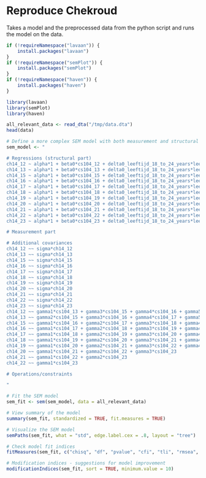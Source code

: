 # Reproduce Chekroud

Takes a model and the preprocessed data from the python script and runs the model on the data.

```r
if (!requireNamespace("lavaan")) {
    install.packages("lavaan")
}
if (!requireNamespace("semPlot")) {
    install.packages("semPlot")
}
if (!requireNamespace("haven")) {
    install.packages("haven")
}

library(lavaan)
library(semPlot)
library(haven)
```

```r
all_relevant_data <- read_dta("/tmp/data.dta")
head(data)
```

```r
# Define a more complex SEM model with both measurement and structural parts
sem_model <- "

# Regressions (structural part)
ch14_12 ~ alpha*1 + beta0*cs104_12 + delta0_leeftijd_18_to_24_years*leeftijd_12_18_to_24_years + delta0_leeftijd_nan*leeftijd_12_nan + delta0_leeftijd_25_to_29_years*leeftijd_12_25_to_29_years + delta0_leeftijd_30_to_34_years*leeftijd_12_30_to_34_years + delta0_leeftijd_45_to_49_years*leeftijd_12_45_to_49_years + delta0_leeftijd_65_to_69_years*leeftijd_12_65_to_69_years + delta0_leeftijd_70_to_74_years*leeftijd_12_70_to_74_years + delta0_leeftijd_40_to_44_years*leeftijd_12_40_to_44_years + delta0_leeftijd_50_to_54_years*leeftijd_12_50_to_54_years + delta0_leeftijd_75_to_79_years*leeftijd_12_75_to_79_years + delta0_leeftijd_over_80*leeftijd_12_over_80 + delta0_leeftijd_35_to_39_years*leeftijd_12_35_to_39_years + delta0_leeftijd_60_to_64_years*leeftijd_12_60_to_64_years + delta0_leeftijd_55_to_59_years*leeftijd_12_55_to_59_years + delta0_herkomstgroep_nan*herkomstgroep_12_nan + delta0_herkomstgroep_first_nonw*herkomstgroep_12_first_nonw + delta0_herkomstgroep_first_w*herkomstgroep_12_first_w + delta0_herkomstgroep_second_w*herkomstgroep_12_second_w + delta0_herkomstgroep_second_nonw*herkomstgroep_12_second_nonw + delta0_geslacht_nan*geslacht_12_nan + delta0_geslacht_male*geslacht_12_male + delta0_burgstat_nan*burgstat_12_nan + delta0_burgstat_never_been_married*burgstat_12_never_been_married + delta0_burgstat_separated*burgstat_12_separated + delta0_burgstat_married*burgstat_12_married + delta0_burgstat_widow_or_widower*burgstat_12_widow_or_widower + delta0_nettohh_f_nan*nettohh_f_12_nan + delta0_nettohh_f_over_50000*nettohh_f_12_over_50000 + delta0_oplcat_primary_school*oplcat_12_primary_school + delta0_oplcat_nan*oplcat_12_nan + delta0_oplcat_vmbo*oplcat_12_vmbo + delta0_oplcat_hbo*oplcat_12_hbo + delta0_oplcat_mbo*oplcat_12_mbo + delta0_oplcat_wo*oplcat_12_wo + delta0_employment_retired*employment_12_retired + delta0_employment_nan*employment_12_nan + delta0_employment_out_of_work*employment_12_out_of_work + delta0_employment_unable_to_work*employment_12_unable_to_work + delta0_employment_homemaker*employment_12_homemaker + delta0_employment_self_employed*employment_12_self_employed + delta0_employment_student*employment_12_student + delta0_ch4_nan*ch4_12_nan + delta0_ch4_moderate*ch4_12_moderate + delta0_ch4_very_good*ch4_12_very_good + delta0_ch4_good*ch4_12_good + delta0_ch4_poor*ch4_12_poor + delta0_bmi*bmi_12 + delta0_prev_depr*prev_depr_12
ch14_13 ~ alpha*1 + beta0*cs104_13 + delta0_leeftijd_18_to_24_years*leeftijd_13_18_to_24_years + delta0_leeftijd_nan*leeftijd_13_nan + delta0_leeftijd_25_to_29_years*leeftijd_13_25_to_29_years + delta0_leeftijd_30_to_34_years*leeftijd_13_30_to_34_years + delta0_leeftijd_45_to_49_years*leeftijd_13_45_to_49_years + delta0_leeftijd_65_to_69_years*leeftijd_13_65_to_69_years + delta0_leeftijd_70_to_74_years*leeftijd_13_70_to_74_years + delta0_leeftijd_40_to_44_years*leeftijd_13_40_to_44_years + delta0_leeftijd_50_to_54_years*leeftijd_13_50_to_54_years + delta0_leeftijd_75_to_79_years*leeftijd_13_75_to_79_years + delta0_leeftijd_over_80*leeftijd_13_over_80 + delta0_leeftijd_35_to_39_years*leeftijd_13_35_to_39_years + delta0_leeftijd_60_to_64_years*leeftijd_13_60_to_64_years + delta0_leeftijd_55_to_59_years*leeftijd_13_55_to_59_years + delta0_herkomstgroep_nan*herkomstgroep_13_nan + delta0_herkomstgroep_first_nonw*herkomstgroep_13_first_nonw + delta0_herkomstgroep_first_w*herkomstgroep_13_first_w + delta0_herkomstgroep_second_w*herkomstgroep_13_second_w + delta0_herkomstgroep_second_nonw*herkomstgroep_13_second_nonw + delta0_geslacht_nan*geslacht_13_nan + delta0_geslacht_male*geslacht_13_male + delta0_burgstat_nan*burgstat_13_nan + delta0_burgstat_never_been_married*burgstat_13_never_been_married + delta0_burgstat_separated*burgstat_13_separated + delta0_burgstat_married*burgstat_13_married + delta0_burgstat_widow_or_widower*burgstat_13_widow_or_widower + delta0_nettohh_f_nan*nettohh_f_13_nan + delta0_nettohh_f_over_50000*nettohh_f_13_over_50000 + delta0_oplcat_primary_school*oplcat_13_primary_school + delta0_oplcat_nan*oplcat_13_nan + delta0_oplcat_vmbo*oplcat_13_vmbo + delta0_oplcat_hbo*oplcat_13_hbo + delta0_oplcat_mbo*oplcat_13_mbo + delta0_oplcat_wo*oplcat_13_wo + delta0_employment_retired*employment_13_retired + delta0_employment_nan*employment_13_nan + delta0_employment_out_of_work*employment_13_out_of_work + delta0_employment_unable_to_work*employment_13_unable_to_work + delta0_employment_homemaker*employment_13_homemaker + delta0_employment_self_employed*employment_13_self_employed + delta0_employment_student*employment_13_student + delta0_ch4_nan*ch4_13_nan + delta0_ch4_moderate*ch4_13_moderate + delta0_ch4_very_good*ch4_13_very_good + delta0_ch4_good*ch4_13_good + delta0_ch4_poor*ch4_13_poor + delta0_bmi*bmi_13 + delta0_prev_depr*prev_depr_13
ch14_15 ~ alpha*1 + beta0*cs104_15 + delta0_leeftijd_18_to_24_years*leeftijd_15_18_to_24_years + delta0_leeftijd_nan*leeftijd_15_nan + delta0_leeftijd_25_to_29_years*leeftijd_15_25_to_29_years + delta0_leeftijd_30_to_34_years*leeftijd_15_30_to_34_years + delta0_leeftijd_45_to_49_years*leeftijd_15_45_to_49_years + delta0_leeftijd_65_to_69_years*leeftijd_15_65_to_69_years + delta0_leeftijd_70_to_74_years*leeftijd_15_70_to_74_years + delta0_leeftijd_40_to_44_years*leeftijd_15_40_to_44_years + delta0_leeftijd_50_to_54_years*leeftijd_15_50_to_54_years + delta0_leeftijd_75_to_79_years*leeftijd_15_75_to_79_years + delta0_leeftijd_over_80*leeftijd_15_over_80 + delta0_leeftijd_35_to_39_years*leeftijd_15_35_to_39_years + delta0_leeftijd_60_to_64_years*leeftijd_15_60_to_64_years + delta0_leeftijd_55_to_59_years*leeftijd_15_55_to_59_years + delta0_herkomstgroep_nan*herkomstgroep_15_nan + delta0_herkomstgroep_first_nonw*herkomstgroep_15_first_nonw + delta0_herkomstgroep_first_w*herkomstgroep_15_first_w + delta0_herkomstgroep_second_w*herkomstgroep_15_second_w + delta0_herkomstgroep_second_nonw*herkomstgroep_15_second_nonw + delta0_geslacht_nan*geslacht_15_nan + delta0_geslacht_male*geslacht_15_male + delta0_burgstat_nan*burgstat_15_nan + delta0_burgstat_never_been_married*burgstat_15_never_been_married + delta0_burgstat_separated*burgstat_15_separated + delta0_burgstat_married*burgstat_15_married + delta0_burgstat_widow_or_widower*burgstat_15_widow_or_widower + delta0_nettohh_f_nan*nettohh_f_15_nan + delta0_nettohh_f_over_50000*nettohh_f_15_over_50000 + delta0_oplcat_primary_school*oplcat_15_primary_school + delta0_oplcat_nan*oplcat_15_nan + delta0_oplcat_vmbo*oplcat_15_vmbo + delta0_oplcat_hbo*oplcat_15_hbo + delta0_oplcat_mbo*oplcat_15_mbo + delta0_oplcat_wo*oplcat_15_wo + delta0_employment_retired*employment_15_retired + delta0_employment_nan*employment_15_nan + delta0_employment_out_of_work*employment_15_out_of_work + delta0_employment_unable_to_work*employment_15_unable_to_work + delta0_employment_homemaker*employment_15_homemaker + delta0_employment_self_employed*employment_15_self_employed + delta0_employment_student*employment_15_student + delta0_ch4_nan*ch4_15_nan + delta0_ch4_moderate*ch4_15_moderate + delta0_ch4_very_good*ch4_15_very_good + delta0_ch4_good*ch4_15_good + delta0_ch4_poor*ch4_15_poor + delta0_bmi*bmi_15 + delta0_prev_depr*prev_depr_15
ch14_16 ~ alpha*1 + beta0*cs104_16 + delta0_leeftijd_18_to_24_years*leeftijd_16_18_to_24_years + delta0_leeftijd_nan*leeftijd_16_nan + delta0_leeftijd_25_to_29_years*leeftijd_16_25_to_29_years + delta0_leeftijd_30_to_34_years*leeftijd_16_30_to_34_years + delta0_leeftijd_45_to_49_years*leeftijd_16_45_to_49_years + delta0_leeftijd_65_to_69_years*leeftijd_16_65_to_69_years + delta0_leeftijd_70_to_74_years*leeftijd_16_70_to_74_years + delta0_leeftijd_40_to_44_years*leeftijd_16_40_to_44_years + delta0_leeftijd_50_to_54_years*leeftijd_16_50_to_54_years + delta0_leeftijd_75_to_79_years*leeftijd_16_75_to_79_years + delta0_leeftijd_over_80*leeftijd_16_over_80 + delta0_leeftijd_35_to_39_years*leeftijd_16_35_to_39_years + delta0_leeftijd_60_to_64_years*leeftijd_16_60_to_64_years + delta0_leeftijd_55_to_59_years*leeftijd_16_55_to_59_years + delta0_herkomstgroep_nan*herkomstgroep_16_nan + delta0_herkomstgroep_first_nonw*herkomstgroep_16_first_nonw + delta0_herkomstgroep_first_w*herkomstgroep_16_first_w + delta0_herkomstgroep_second_w*herkomstgroep_16_second_w + delta0_herkomstgroep_second_nonw*herkomstgroep_16_second_nonw + delta0_geslacht_nan*geslacht_16_nan + delta0_geslacht_male*geslacht_16_male + delta0_burgstat_nan*burgstat_16_nan + delta0_burgstat_never_been_married*burgstat_16_never_been_married + delta0_burgstat_separated*burgstat_16_separated + delta0_burgstat_married*burgstat_16_married + delta0_burgstat_widow_or_widower*burgstat_16_widow_or_widower + delta0_nettohh_f_nan*nettohh_f_16_nan + delta0_nettohh_f_15_to_25000*nettohh_f_16_15_to_25000 + delta0_nettohh_f_over_50000*nettohh_f_16_over_50000 + delta0_oplcat_primary_school*oplcat_16_primary_school + delta0_oplcat_nan*oplcat_16_nan + delta0_oplcat_vmbo*oplcat_16_vmbo + delta0_oplcat_hbo*oplcat_16_hbo + delta0_oplcat_mbo*oplcat_16_mbo + delta0_oplcat_wo*oplcat_16_wo + delta0_employment_retired*employment_16_retired + delta0_employment_nan*employment_16_nan + delta0_employment_out_of_work*employment_16_out_of_work + delta0_employment_unable_to_work*employment_16_unable_to_work + delta0_employment_homemaker*employment_16_homemaker + delta0_employment_self_employed*employment_16_self_employed + delta0_employment_student*employment_16_student + delta0_ch4_nan*ch4_16_nan + delta0_ch4_moderate*ch4_16_moderate + delta0_ch4_very_good*ch4_16_very_good + delta0_ch4_good*ch4_16_good + delta0_ch4_poor*ch4_16_poor + delta0_bmi*bmi_16 + delta0_prev_depr*prev_depr_16
ch14_17 ~ alpha*1 + beta0*cs104_17 + delta0_leeftijd_18_to_24_years*leeftijd_17_18_to_24_years + delta0_leeftijd_nan*leeftijd_17_nan + delta0_leeftijd_25_to_29_years*leeftijd_17_25_to_29_years + delta0_leeftijd_30_to_34_years*leeftijd_17_30_to_34_years + delta0_leeftijd_45_to_49_years*leeftijd_17_45_to_49_years + delta0_leeftijd_65_to_69_years*leeftijd_17_65_to_69_years + delta0_leeftijd_70_to_74_years*leeftijd_17_70_to_74_years + delta0_leeftijd_40_to_44_years*leeftijd_17_40_to_44_years + delta0_leeftijd_50_to_54_years*leeftijd_17_50_to_54_years + delta0_leeftijd_75_to_79_years*leeftijd_17_75_to_79_years + delta0_leeftijd_over_80*leeftijd_17_over_80 + delta0_leeftijd_35_to_39_years*leeftijd_17_35_to_39_years + delta0_leeftijd_60_to_64_years*leeftijd_17_60_to_64_years + delta0_leeftijd_55_to_59_years*leeftijd_17_55_to_59_years + delta0_herkomstgroep_nan*herkomstgroep_17_nan + delta0_herkomstgroep_first_nonw*herkomstgroep_17_first_nonw + delta0_herkomstgroep_first_w*herkomstgroep_17_first_w + delta0_herkomstgroep_second_w*herkomstgroep_17_second_w + delta0_herkomstgroep_second_nonw*herkomstgroep_17_second_nonw + delta0_geslacht_nan*geslacht_17_nan + delta0_geslacht_male*geslacht_17_male + delta0_burgstat_nan*burgstat_17_nan + delta0_burgstat_never_been_married*burgstat_17_never_been_married + delta0_burgstat_separated*burgstat_17_separated + delta0_burgstat_married*burgstat_17_married + delta0_burgstat_widow_or_widower*burgstat_17_widow_or_widower + delta0_nettohh_f_nan*nettohh_f_17_nan + delta0_nettohh_f_15_to_25000*nettohh_f_17_15_to_25000 + delta0_nettohh_f_over_50000*nettohh_f_17_over_50000 + delta0_oplcat_primary_school*oplcat_17_primary_school + delta0_oplcat_nan*oplcat_17_nan + delta0_oplcat_vmbo*oplcat_17_vmbo + delta0_oplcat_hbo*oplcat_17_hbo + delta0_oplcat_mbo*oplcat_17_mbo + delta0_oplcat_wo*oplcat_17_wo + delta0_employment_retired*employment_17_retired + delta0_employment_nan*employment_17_nan + delta0_employment_out_of_work*employment_17_out_of_work + delta0_employment_unable_to_work*employment_17_unable_to_work + delta0_employment_homemaker*employment_17_homemaker + delta0_employment_self_employed*employment_17_self_employed + delta0_employment_student*employment_17_student + delta0_ch4_nan*ch4_17_nan + delta0_ch4_moderate*ch4_17_moderate + delta0_ch4_very_good*ch4_17_very_good + delta0_ch4_good*ch4_17_good + delta0_ch4_poor*ch4_17_poor + delta0_bmi*bmi_17 + delta0_prev_depr*prev_depr_17
ch14_18 ~ alpha*1 + beta0*cs104_18 + delta0_leeftijd_18_to_24_years*leeftijd_18_18_to_24_years + delta0_leeftijd_nan*leeftijd_18_nan + delta0_leeftijd_25_to_29_years*leeftijd_18_25_to_29_years + delta0_leeftijd_30_to_34_years*leeftijd_18_30_to_34_years + delta0_leeftijd_45_to_49_years*leeftijd_18_45_to_49_years + delta0_leeftijd_65_to_69_years*leeftijd_18_65_to_69_years + delta0_leeftijd_70_to_74_years*leeftijd_18_70_to_74_years + delta0_leeftijd_40_to_44_years*leeftijd_18_40_to_44_years + delta0_leeftijd_50_to_54_years*leeftijd_18_50_to_54_years + delta0_leeftijd_75_to_79_years*leeftijd_18_75_to_79_years + delta0_leeftijd_over_80*leeftijd_18_over_80 + delta0_leeftijd_35_to_39_years*leeftijd_18_35_to_39_years + delta0_leeftijd_60_to_64_years*leeftijd_18_60_to_64_years + delta0_leeftijd_55_to_59_years*leeftijd_18_55_to_59_years + delta0_herkomstgroep_nan*herkomstgroep_18_nan + delta0_herkomstgroep_first_nonw*herkomstgroep_18_first_nonw + delta0_herkomstgroep_first_w*herkomstgroep_18_first_w + delta0_herkomstgroep_second_w*herkomstgroep_18_second_w + delta0_herkomstgroep_second_nonw*herkomstgroep_18_second_nonw + delta0_geslacht_nan*geslacht_18_nan + delta0_geslacht_male*geslacht_18_male + delta0_burgstat_nan*burgstat_18_nan + delta0_burgstat_never_been_married*burgstat_18_never_been_married + delta0_burgstat_separated*burgstat_18_separated + delta0_burgstat_married*burgstat_18_married + delta0_burgstat_widow_or_widower*burgstat_18_widow_or_widower + delta0_nettohh_f_nan*nettohh_f_18_nan + delta0_nettohh_f_over_50000*nettohh_f_18_over_50000 + delta0_nettohh_f_35_to_50000*nettohh_f_18_35_to_50000 + delta0_oplcat_primary_school*oplcat_18_primary_school + delta0_oplcat_nan*oplcat_18_nan + delta0_oplcat_vmbo*oplcat_18_vmbo + delta0_oplcat_hbo*oplcat_18_hbo + delta0_oplcat_mbo*oplcat_18_mbo + delta0_oplcat_wo*oplcat_18_wo + delta0_employment_retired*employment_18_retired + delta0_employment_nan*employment_18_nan + delta0_employment_out_of_work*employment_18_out_of_work + delta0_employment_unable_to_work*employment_18_unable_to_work + delta0_employment_homemaker*employment_18_homemaker + delta0_employment_self_employed*employment_18_self_employed + delta0_employment_student*employment_18_student + delta0_ch4_nan*ch4_18_nan + delta0_ch4_moderate*ch4_18_moderate + delta0_ch4_very_good*ch4_18_very_good + delta0_ch4_good*ch4_18_good + delta0_ch4_poor*ch4_18_poor + delta0_bmi*bmi_18 + delta0_prev_depr*prev_depr_18
ch14_19 ~ alpha*1 + beta0*cs104_19 + delta0_leeftijd_18_to_24_years*leeftijd_19_18_to_24_years + delta0_leeftijd_nan*leeftijd_19_nan + delta0_leeftijd_25_to_29_years*leeftijd_19_25_to_29_years + delta0_leeftijd_30_to_34_years*leeftijd_19_30_to_34_years + delta0_leeftijd_45_to_49_years*leeftijd_19_45_to_49_years + delta0_leeftijd_65_to_69_years*leeftijd_19_65_to_69_years + delta0_leeftijd_70_to_74_years*leeftijd_19_70_to_74_years + delta0_leeftijd_40_to_44_years*leeftijd_19_40_to_44_years + delta0_leeftijd_50_to_54_years*leeftijd_19_50_to_54_years + delta0_leeftijd_75_to_79_years*leeftijd_19_75_to_79_years + delta0_leeftijd_over_80*leeftijd_19_over_80 + delta0_leeftijd_35_to_39_years*leeftijd_19_35_to_39_years + delta0_leeftijd_60_to_64_years*leeftijd_19_60_to_64_years + delta0_leeftijd_55_to_59_years*leeftijd_19_55_to_59_years + delta0_herkomstgroep_nan*herkomstgroep_19_nan + delta0_herkomstgroep_first_nonw*herkomstgroep_19_first_nonw + delta0_herkomstgroep_first_w*herkomstgroep_19_first_w + delta0_herkomstgroep_second_w*herkomstgroep_19_second_w + delta0_herkomstgroep_second_nonw*herkomstgroep_19_second_nonw + delta0_geslacht_nan*geslacht_19_nan + delta0_geslacht_male*geslacht_19_male + delta0_burgstat_nan*burgstat_19_nan + delta0_burgstat_never_been_married*burgstat_19_never_been_married + delta0_burgstat_separated*burgstat_19_separated + delta0_burgstat_married*burgstat_19_married + delta0_burgstat_widow_or_widower*burgstat_19_widow_or_widower + delta0_nettohh_f_nan*nettohh_f_19_nan + delta0_nettohh_f_25_to_35000*nettohh_f_19_25_to_35000 + delta0_nettohh_f_15_to_25000*nettohh_f_19_15_to_25000 + delta0_nettohh_f_over_50000*nettohh_f_19_over_50000 + delta0_oplcat_primary_school*oplcat_19_primary_school + delta0_oplcat_nan*oplcat_19_nan + delta0_oplcat_vmbo*oplcat_19_vmbo + delta0_oplcat_hbo*oplcat_19_hbo + delta0_oplcat_mbo*oplcat_19_mbo + delta0_oplcat_wo*oplcat_19_wo + delta0_employment_retired*employment_19_retired + delta0_employment_nan*employment_19_nan + delta0_employment_out_of_work*employment_19_out_of_work + delta0_employment_unable_to_work*employment_19_unable_to_work + delta0_employment_homemaker*employment_19_homemaker + delta0_employment_self_employed*employment_19_self_employed + delta0_employment_student*employment_19_student + delta0_ch4_nan*ch4_19_nan + delta0_ch4_moderate*ch4_19_moderate + delta0_ch4_very_good*ch4_19_very_good + delta0_ch4_good*ch4_19_good + delta0_ch4_poor*ch4_19_poor + delta0_bmi*bmi_19 + delta0_prev_depr*prev_depr_19
ch14_20 ~ alpha*1 + beta0*cs104_20 + delta0_leeftijd_18_to_24_years*leeftijd_20_18_to_24_years + delta0_leeftijd_nan*leeftijd_20_nan + delta0_leeftijd_25_to_29_years*leeftijd_20_25_to_29_years + delta0_leeftijd_30_to_34_years*leeftijd_20_30_to_34_years + delta0_leeftijd_45_to_49_years*leeftijd_20_45_to_49_years + delta0_leeftijd_65_to_69_years*leeftijd_20_65_to_69_years + delta0_leeftijd_70_to_74_years*leeftijd_20_70_to_74_years + delta0_leeftijd_40_to_44_years*leeftijd_20_40_to_44_years + delta0_leeftijd_50_to_54_years*leeftijd_20_50_to_54_years + delta0_leeftijd_75_to_79_years*leeftijd_20_75_to_79_years + delta0_leeftijd_over_80*leeftijd_20_over_80 + delta0_leeftijd_35_to_39_years*leeftijd_20_35_to_39_years + delta0_leeftijd_60_to_64_years*leeftijd_20_60_to_64_years + delta0_leeftijd_55_to_59_years*leeftijd_20_55_to_59_years + delta0_herkomstgroep_nan*herkomstgroep_20_nan + delta0_herkomstgroep_first_nonw*herkomstgroep_20_first_nonw + delta0_herkomstgroep_first_w*herkomstgroep_20_first_w + delta0_herkomstgroep_second_w*herkomstgroep_20_second_w + delta0_herkomstgroep_second_nonw*herkomstgroep_20_second_nonw + delta0_geslacht_nan*geslacht_20_nan + delta0_geslacht_male*geslacht_20_male + delta0_burgstat_nan*burgstat_20_nan + delta0_burgstat_never_been_married*burgstat_20_never_been_married + delta0_burgstat_separated*burgstat_20_separated + delta0_burgstat_married*burgstat_20_married + delta0_burgstat_widow_or_widower*burgstat_20_widow_or_widower + delta0_nettohh_f_nan*nettohh_f_20_nan + delta0_nettohh_f_15_to_25000*nettohh_f_20_15_to_25000 + delta0_nettohh_f_over_50000*nettohh_f_20_over_50000 + delta0_nettohh_f_35_to_50000*nettohh_f_20_35_to_50000 + delta0_oplcat_primary_school*oplcat_20_primary_school + delta0_oplcat_nan*oplcat_20_nan + delta0_oplcat_vmbo*oplcat_20_vmbo + delta0_oplcat_hbo*oplcat_20_hbo + delta0_oplcat_mbo*oplcat_20_mbo + delta0_oplcat_wo*oplcat_20_wo + delta0_employment_retired*employment_20_retired + delta0_employment_nan*employment_20_nan + delta0_employment_out_of_work*employment_20_out_of_work + delta0_employment_unable_to_work*employment_20_unable_to_work + delta0_employment_homemaker*employment_20_homemaker + delta0_employment_self_employed*employment_20_self_employed + delta0_employment_student*employment_20_student + delta0_ch4_nan*ch4_20_nan + delta0_ch4_moderate*ch4_20_moderate + delta0_ch4_very_good*ch4_20_very_good + delta0_ch4_good*ch4_20_good + delta0_ch4_poor*ch4_20_poor + delta0_bmi*bmi_20 + delta0_prev_depr*prev_depr_20
ch14_21 ~ alpha*1 + beta0*cs104_21 + delta0_leeftijd_18_to_24_years*leeftijd_21_18_to_24_years + delta0_leeftijd_nan*leeftijd_21_nan + delta0_leeftijd_25_to_29_years*leeftijd_21_25_to_29_years + delta0_leeftijd_30_to_34_years*leeftijd_21_30_to_34_years + delta0_leeftijd_45_to_49_years*leeftijd_21_45_to_49_years + delta0_leeftijd_65_to_69_years*leeftijd_21_65_to_69_years + delta0_leeftijd_70_to_74_years*leeftijd_21_70_to_74_years + delta0_leeftijd_40_to_44_years*leeftijd_21_40_to_44_years + delta0_leeftijd_50_to_54_years*leeftijd_21_50_to_54_years + delta0_leeftijd_75_to_79_years*leeftijd_21_75_to_79_years + delta0_leeftijd_over_80*leeftijd_21_over_80 + delta0_leeftijd_35_to_39_years*leeftijd_21_35_to_39_years + delta0_leeftijd_60_to_64_years*leeftijd_21_60_to_64_years + delta0_leeftijd_55_to_59_years*leeftijd_21_55_to_59_years + delta0_herkomstgroep_nan*herkomstgroep_21_nan + delta0_herkomstgroep_first_nonw*herkomstgroep_21_first_nonw + delta0_herkomstgroep_first_w*herkomstgroep_21_first_w + delta0_herkomstgroep_second_w*herkomstgroep_21_second_w + delta0_herkomstgroep_second_nonw*herkomstgroep_21_second_nonw + delta0_geslacht_nan*geslacht_21_nan + delta0_geslacht_male*geslacht_21_male + delta0_burgstat_nan*burgstat_21_nan + delta0_burgstat_never_been_married*burgstat_21_never_been_married + delta0_burgstat_separated*burgstat_21_separated + delta0_burgstat_married*burgstat_21_married + delta0_burgstat_widow_or_widower*burgstat_21_widow_or_widower + delta0_nettohh_f_nan*nettohh_f_21_nan + delta0_nettohh_f_15_to_25000*nettohh_f_21_15_to_25000 + delta0_nettohh_f_over_50000*nettohh_f_21_over_50000 + delta0_oplcat_primary_school*oplcat_21_primary_school + delta0_oplcat_nan*oplcat_21_nan + delta0_oplcat_vmbo*oplcat_21_vmbo + delta0_oplcat_hbo*oplcat_21_hbo + delta0_oplcat_mbo*oplcat_21_mbo + delta0_oplcat_wo*oplcat_21_wo + delta0_employment_retired*employment_21_retired + delta0_employment_nan*employment_21_nan + delta0_employment_out_of_work*employment_21_out_of_work + delta0_employment_unable_to_work*employment_21_unable_to_work + delta0_employment_homemaker*employment_21_homemaker + delta0_employment_self_employed*employment_21_self_employed + delta0_employment_student*employment_21_student + delta0_ch4_nan*ch4_21_nan + delta0_ch4_moderate*ch4_21_moderate + delta0_ch4_very_good*ch4_21_very_good + delta0_ch4_good*ch4_21_good + delta0_ch4_poor*ch4_21_poor + delta0_bmi*bmi_21 + delta0_prev_depr*prev_depr_21
ch14_22 ~ alpha*1 + beta0*cs104_22 + delta0_leeftijd_18_to_24_years*leeftijd_22_18_to_24_years + delta0_leeftijd_nan*leeftijd_22_nan + delta0_leeftijd_25_to_29_years*leeftijd_22_25_to_29_years + delta0_leeftijd_30_to_34_years*leeftijd_22_30_to_34_years + delta0_leeftijd_45_to_49_years*leeftijd_22_45_to_49_years + delta0_leeftijd_65_to_69_years*leeftijd_22_65_to_69_years + delta0_leeftijd_70_to_74_years*leeftijd_22_70_to_74_years + delta0_leeftijd_40_to_44_years*leeftijd_22_40_to_44_years + delta0_leeftijd_50_to_54_years*leeftijd_22_50_to_54_years + delta0_leeftijd_75_to_79_years*leeftijd_22_75_to_79_years + delta0_leeftijd_over_80*leeftijd_22_over_80 + delta0_leeftijd_35_to_39_years*leeftijd_22_35_to_39_years + delta0_leeftijd_60_to_64_years*leeftijd_22_60_to_64_years + delta0_leeftijd_55_to_59_years*leeftijd_22_55_to_59_years + delta0_herkomstgroep_nan*herkomstgroep_22_nan + delta0_herkomstgroep_first_nonw*herkomstgroep_22_first_nonw + delta0_herkomstgroep_first_w*herkomstgroep_22_first_w + delta0_herkomstgroep_second_w*herkomstgroep_22_second_w + delta0_herkomstgroep_second_nonw*herkomstgroep_22_second_nonw + delta0_geslacht_other*geslacht_22_other + delta0_geslacht_nan*geslacht_22_nan + delta0_geslacht_male*geslacht_22_male + delta0_burgstat_nan*burgstat_22_nan + delta0_burgstat_never_been_married*burgstat_22_never_been_married + delta0_burgstat_separated*burgstat_22_separated + delta0_burgstat_married*burgstat_22_married + delta0_burgstat_widow_or_widower*burgstat_22_widow_or_widower + delta0_nettohh_f_nan*nettohh_f_22_nan + delta0_nettohh_f_15_to_25000*nettohh_f_22_15_to_25000 + delta0_oplcat_primary_school*oplcat_22_primary_school + delta0_oplcat_nan*oplcat_22_nan + delta0_oplcat_vmbo*oplcat_22_vmbo + delta0_oplcat_hbo*oplcat_22_hbo + delta0_oplcat_mbo*oplcat_22_mbo + delta0_oplcat_wo*oplcat_22_wo + delta0_employment_retired*employment_22_retired + delta0_employment_nan*employment_22_nan + delta0_employment_out_of_work*employment_22_out_of_work + delta0_employment_unable_to_work*employment_22_unable_to_work + delta0_employment_homemaker*employment_22_homemaker + delta0_employment_self_employed*employment_22_self_employed + delta0_employment_student*employment_22_student + delta0_ch4_nan*ch4_22_nan + delta0_ch4_moderate*ch4_22_moderate + delta0_ch4_very_good*ch4_22_very_good + delta0_ch4_good*ch4_22_good + delta0_ch4_poor*ch4_22_poor + delta0_bmi*bmi_22 + delta0_prev_depr*prev_depr_22
ch14_23 ~ alpha*1 + beta0*cs104_23 + delta0_leeftijd_18_to_24_years*leeftijd_23_18_to_24_years + delta0_leeftijd_nan*leeftijd_23_nan + delta0_leeftijd_25_to_29_years*leeftijd_23_25_to_29_years + delta0_leeftijd_30_to_34_years*leeftijd_23_30_to_34_years + delta0_leeftijd_45_to_49_years*leeftijd_23_45_to_49_years + delta0_leeftijd_65_to_69_years*leeftijd_23_65_to_69_years + delta0_leeftijd_70_to_74_years*leeftijd_23_70_to_74_years + delta0_leeftijd_40_to_44_years*leeftijd_23_40_to_44_years + delta0_leeftijd_50_to_54_years*leeftijd_23_50_to_54_years + delta0_leeftijd_75_to_79_years*leeftijd_23_75_to_79_years + delta0_leeftijd_over_80*leeftijd_23_over_80 + delta0_leeftijd_35_to_39_years*leeftijd_23_35_to_39_years + delta0_leeftijd_60_to_64_years*leeftijd_23_60_to_64_years + delta0_leeftijd_55_to_59_years*leeftijd_23_55_to_59_years + delta0_herkomstgroep_nan*herkomstgroep_23_nan + delta0_herkomstgroep_first_nonw*herkomstgroep_23_first_nonw + delta0_herkomstgroep_first_w*herkomstgroep_23_first_w + delta0_herkomstgroep_second_w*herkomstgroep_23_second_w + delta0_herkomstgroep_second_nonw*herkomstgroep_23_second_nonw + delta0_geslacht_other*geslacht_23_other + delta0_geslacht_nan*geslacht_23_nan + delta0_geslacht_male*geslacht_23_male + delta0_burgstat_nan*burgstat_23_nan + delta0_burgstat_never_been_married*burgstat_23_never_been_married + delta0_burgstat_separated*burgstat_23_separated + delta0_burgstat_married*burgstat_23_married + delta0_burgstat_widow_or_widower*burgstat_23_widow_or_widower + delta0_nettohh_f_nan*nettohh_f_23_nan + delta0_nettohh_f_25_to_35000*nettohh_f_23_25_to_35000 + delta0_nettohh_f_15_to_25000*nettohh_f_23_15_to_25000 + delta0_nettohh_f_over_50000*nettohh_f_23_over_50000 + delta0_nettohh_f_35_to_50000*nettohh_f_23_35_to_50000 + delta0_oplcat_primary_school*oplcat_23_primary_school + delta0_oplcat_nan*oplcat_23_nan + delta0_oplcat_vmbo*oplcat_23_vmbo + delta0_oplcat_hbo*oplcat_23_hbo + delta0_oplcat_mbo*oplcat_23_mbo + delta0_oplcat_wo*oplcat_23_wo + delta0_employment_retired*employment_23_retired + delta0_employment_nan*employment_23_nan + delta0_employment_out_of_work*employment_23_out_of_work + delta0_employment_unable_to_work*employment_23_unable_to_work + delta0_employment_homemaker*employment_23_homemaker + delta0_employment_self_employed*employment_23_self_employed + delta0_employment_student*employment_23_student + delta0_ch4_nan*ch4_23_nan + delta0_ch4_moderate*ch4_23_moderate + delta0_ch4_very_good*ch4_23_very_good + delta0_ch4_good*ch4_23_good + delta0_ch4_poor*ch4_23_poor + delta0_bmi*bmi_23 + delta0_prev_depr*prev_depr_23

# Measurement part

# Additional covariances
ch14_12 ~~ sigma*ch14_12
ch14_13 ~~ sigma*ch14_13
ch14_15 ~~ sigma*ch14_15
ch14_16 ~~ sigma*ch14_16
ch14_17 ~~ sigma*ch14_17
ch14_18 ~~ sigma*ch14_18
ch14_19 ~~ sigma*ch14_19
ch14_20 ~~ sigma*ch14_20
ch14_21 ~~ sigma*ch14_21
ch14_22 ~~ sigma*ch14_22
ch14_23 ~~ sigma*ch14_23
ch14_12 ~~ gamma1*cs104_13 + gamma3*cs104_15 + gamma4*cs104_16 + gamma5*cs104_17 + gamma6*cs104_18 + gamma7*cs104_19 + gamma8*cs104_20 + gamma9*cs104_21 + gamma10*cs104_22 + gamma11*cs104_23
ch14_13 ~~ gamma2*cs104_15 + gamma3*cs104_16 + gamma4*cs104_17 + gamma5*cs104_18 + gamma6*cs104_19 + gamma7*cs104_20 + gamma8*cs104_21 + gamma9*cs104_22 + gamma10*cs104_23
ch14_15 ~~ gamma1*cs104_16 + gamma2*cs104_17 + gamma3*cs104_18 + gamma4*cs104_19 + gamma5*cs104_20 + gamma6*cs104_21 + gamma7*cs104_22 + gamma8*cs104_23
ch14_16 ~~ gamma1*cs104_17 + gamma2*cs104_18 + gamma3*cs104_19 + gamma4*cs104_20 + gamma5*cs104_21 + gamma6*cs104_22 + gamma7*cs104_23
ch14_17 ~~ gamma1*cs104_18 + gamma2*cs104_19 + gamma3*cs104_20 + gamma4*cs104_21 + gamma5*cs104_22 + gamma6*cs104_23
ch14_18 ~~ gamma1*cs104_19 + gamma2*cs104_20 + gamma3*cs104_21 + gamma4*cs104_22 + gamma5*cs104_23
ch14_19 ~~ gamma1*cs104_20 + gamma2*cs104_21 + gamma3*cs104_22 + gamma4*cs104_23
ch14_20 ~~ gamma1*cs104_21 + gamma2*cs104_22 + gamma3*cs104_23
ch14_21 ~~ gamma1*cs104_22 + gamma2*cs104_23
ch14_22 ~~ gamma1*cs104_23

# Operations/constraints

"
```

```r
# Fit the SEM model
sem_fit <- sem(sem_model, data = all_relevant_data)

# View summary of the model
summary(sem_fit, standardized = TRUE, fit.measures = TRUE)

# Visualize the SEM model
semPaths(sem_fit, what = "std", edge.label.cex = .8, layout = "tree")
```

```r
# Check model fit indices
fitMeasures(sem_fit, c("chisq", "df", "pvalue", "cfi", "tli", "rmsea", "srmr", "aic", "bic"))

# Modification indices - suggestions for model improvement
modificationIndices(sem_fit, sort = TRUE, minimum.value = 10)
```
